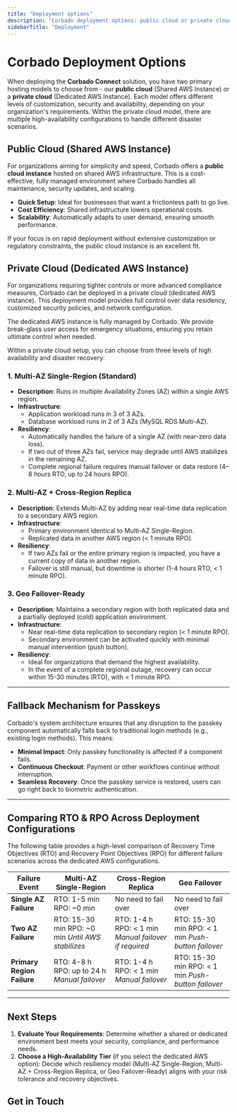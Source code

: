 ```yaml
---
title: "Deployment options"
description: "Corbado deployment options: public cloud or private cloud (with various high-availability configurations)"
sidebarTitle: "Deployment"
---
```



# Corbado Deployment Options

When deploying the **Corbado Connect** solution, you have two primary hosting models to choose from - our **public cloud** (Shared AWS Instance) or a **private cloud** (Dedicated AWS Instance). Each model offers different levels of customization, security and availability, depending on your organization's requirements. Within the private cloud model, there are multiple high-availability configurations to handle different disaster scenarios.

## Public Cloud (Shared AWS Instance)

For organizations aiming for simplicity and speed, Corbado offers a **public cloud instance** hosted on shared AWS infrastructure. This is a cost-effective, fully managed environment where Corbado handles all maintenance, security updates, and scaling.

- **Quick Setup**: Ideal for businesses that want a frictionless path to go live.
- **Cost Efficiency**: Shared infrastructure lowers operational costs.
- **Scalability**: Automatically adapts to user demand, ensuring smooth performance.

If your focus is on rapid deployment without extensive customization or regulatory constraints, the public cloud instance is an excellent fit.

## Private Cloud (Dedicated AWS Instance)

For organizations requiring tighter controls or more advanced compliance measures, Corbado can be deployed in a private cloud (dedicated AWS instance). This deployment model provides full control over data residency, customized security policies, and network configuration. 

The dedicated AWS instance is fully managed by Corbado. We provide break-glass user access for emergency situations, ensuring you retain ultimate control when needed.

Within a private cloud setup, you can choose from three levels of high availability and disaster recovery:

### 1. Multi-AZ Single-Region (Standard)

- **Description**: Runs in multiple Availability Zones (AZ) within a single AWS region.
- **Infrastructure**:
  - Application workload runs in 3 of 3 AZs.
  - Database workload runs in 2 of 3 AZs (MySQL RDS Multi-AZ).
- **Resiliency**:
  - Automatically handles the failure of a single AZ (with near-zero data loss).
  - If two out of three AZs fail, service may degrade until AWS stabilizes in the remaining AZ.
  - Complete regional failure requires manual failover or data restore (4–8 hours RTO, up to 24 hours RPO).

### 2. Multi-AZ \+ Cross-Region Replica

- **Description**: Extends Multi-AZ by adding near real-time data replication to a secondary AWS region.
- **Infrastructure**:
  - Primary environment identical to Multi-AZ Single-Region.
  - Replicated data in another AWS region (\< 1 minute RPO).
- **Resiliency**:
  - If two AZs fail or the entire primary region is impacted, you have a current copy of data in another region.
  - Failover is still manual, but downtime is shorter (1-4 hours RTO, \< 1 minute RPO).

### 3. Geo Failover-Ready

- **Description**: Maintains a secondary region with both replicated data and a partially deployed (cold) application environment.
- **Infrastructure**:
  - Near real-time data replication to secondary region (\< 1 minute RPO).
  - Secondary environment can be activated quickly with minimal manual intervention (push button).
- **Resiliency**:
  - Ideal for organizations that demand the highest availability.
  - In the event of a complete regional outage, recovery can occur within 15-30 minutes (RTO), with \< 1 minute RPO.

---

## Fallback Mechanism for Passkeys

Corbado's system architecture ensures that any disruption to the passkey component automatically falls back to traditional login methods (e.g., existing login methods). This means:

- **Minimal Impact**: Only passkey functionality is affected if a component fails.
- **Continuous Checkout**: Payment or other workflows continue without interruption.
- **Seamless Recovery**: Once the passkey service is restored, users can go right back to biometric authentication.

---

## Comparing RTO & RPO Across Deployment Configurations

The following table provides a high-level comparison of Recovery Time Objectives (RTO) and Recovery Point Objectives (RPO) for different failure scenarios across the dedicated AWS configurations.

| **Failure Event**          | **Multi-AZ Single-Region**                          | **Cross-Region Replica**                                 | **Geo Failover**                                      |
| -------------------------- | --------------------------------------------------- | -------------------------------------------------------- | ----------------------------------------------------- |
| **Single AZ Failure**      | RTO: 1-5 min  RPO: ~0 min                           | No need to fail over                                     | No need to fail over                                  |
| **Two AZ Failure**         | RTO: 15-30 min  RPO: ~0 min  _Until AWS stabilizes_ | RTO: 1-4 h  RPO: \< 1 min  _Manual failover if required_ | RTO: 15-30 min  RPO: \< 1 min  _Push-button failover_ |
| **Primary Region Failure** | RTO: 4-8 h  RPO: up to 24 h  _Manual failover_      | RTO: 1-4 h  RPO: \< 1 min  _Manual failover_             | RTO: 15-30 min  RPO: \< 1 min  _Push-button failover_ |

---

## Next Steps

1. **Evaluate Your Requirements**: Determine whether a shared or dedicated environment best meets your security, compliance, and performance needs.
2. **Choose a High-Availability Tier** (if you select the dedicated AWS option): Decide which resiliency model (Multi-AZ Single-Region, Multi-AZ \+ Cross-Region Replica, or Geo Failover-Ready) aligns with your risk tolerance and recovery objectives.

## Get in Touch

<GetInTouch></GetInTouch>